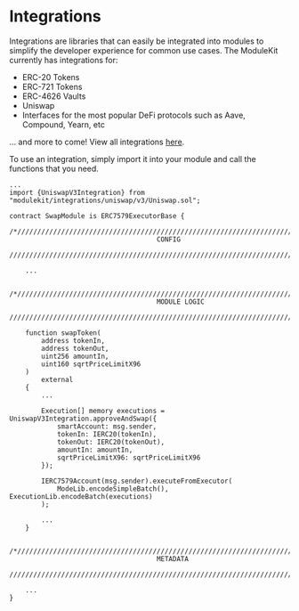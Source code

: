 # Integrations

Integrations are libraries that can easily be integrated into modules to simplify the developer experience for common use cases. The ModuleKit currently has integrations for:

- ERC-20 Tokens
- ERC-721 Tokens
- ERC-4626 Vaults
- Uniswap
- Interfaces for the most popular DeFi protocols such as Aave, Compound, Yearn, etc

... and more to come! View all integrations [here](https://github.com/rhinestonewtf/modulekit/tree/main/src/integrations).

To use an integration, simply import it into your module and call the functions that you need.

```solidity
...
import {UniswapV3Integration} from "modulekit/integrations/uniswap/v3/Uniswap.sol";

contract SwapModule is ERC7579ExecutorBase {
    /*//////////////////////////////////////////////////////////////////////////
                                     CONFIG
    //////////////////////////////////////////////////////////////////////////*/

    ...

    /*//////////////////////////////////////////////////////////////////////////
                                     MODULE LOGIC
    //////////////////////////////////////////////////////////////////////////*/

    function swapToken(
        address tokenIn,
        address tokenOut,
        uint256 amountIn,
        uint160 sqrtPriceLimitX96
    )
        external
    {
        ...

        Execution[] memory executions = UniswapV3Integration.approveAndSwap({
            smartAccount: msg.sender,
            tokenIn: IERC20(tokenIn),
            tokenOut: IERC20(tokenOut),
            amountIn: amountIn,
            sqrtPriceLimitX96: sqrtPriceLimitX96
        });

        IERC7579Account(msg.sender).executeFromExecutor(
            ModeLib.encodeSimpleBatch(), ExecutionLib.encodeBatch(executions)
        );

        ...
    }

    /*//////////////////////////////////////////////////////////////////////////
                                     METADATA
    //////////////////////////////////////////////////////////////////////////*/

    ...
}
```
